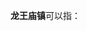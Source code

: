 '''龙王庙镇'''可以指：
{{PRC admin/disambig|13/04/25/103/000|21/06/81/114/000|37/17/22/115/000}}
{{disambig|cat=四字中国镇名消歧义}}